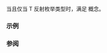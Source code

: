 {{cpp/experimental/reflect/title|Enum}}
{{cpp/experimental/reflect/navbar}}
{{ddcl | since=reflection_ts | header=experimental/reflect | 1=
template&lt; class T &gt;
concept Enum = Type&lt;T&gt; &amp;&amp; Scope&lt;T&gt; &amp;&amp; /* 见下文 */;
}}

当且仅当 T 反射枚举类型时，满足 {{tt|Enum}} 概念。

===示例===
{{todo|examples}}

===参阅===
{{todo|templatization}}